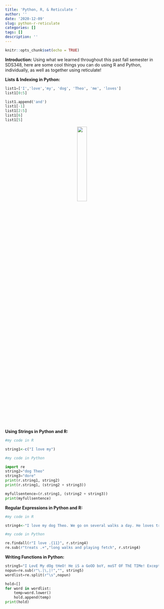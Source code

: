 ```yaml
---
title: 'Python, R, & Reticulate '
author: ''
date: '2020-12-09'
slug: python-r-reticulate
categories: []
tags: []
description: ''
---
```

```r
knitr::opts_chunk$set(echo = TRUE)
```
**Introduction:** Using what we learned throughout this past fall semester in SDS348, here are some cool things you can do using R and Python, individually, as well as together using reticulate! 

**Lists & Indexing in Python:**
```python
list1=['I','love','my', 'dog', 'Theo', 'me', 'loves']
list1[0:5]
```

```python
list1.append('and')
list1[-1]
list1[2:5]
list1[6]
list1[5]
```
<center>
![](/post/2020-12-09-python-r-reticulate_files/babyy.png){width=25%}</center>
**Using Strings in Python and R:**
```R
#my code in R

string1<-c("I love my")
```

```python
#my code in Python

import re 
string2="dog Theo"
string3="dore"
print(r.string1, string2)
print(r.string1, (string2 + string3))

myfullsentence=(r.string1, (string2 + string3))
print(myfullsentence)
```


**Regular Expressions in Python and R:**
```r
#my code in R

string4<-"I love my dog Theo. We go on several walks a day. He loves treats and cuddles."
```

```python
#my code in Python

re.findall(r"I love .{11}", r.string4)
re.sub(r"treats .+","long walks and playing fetch", r.string4)
```

**Writing Functions in Python:**
```python
string5="I LovE My dOg tHeO! He iS a GoOD boY, moST OF ThE TIMe! Except for when HE STeaLs My SOCkS."
nopun=re.sub(r"\.|\,|!","", string5)
wordlist=re.split(r"\s",nopun)

hold=[]
for word in wordlist:
    temp=word.lower()
    hold.append(temp)
print(hold)
```